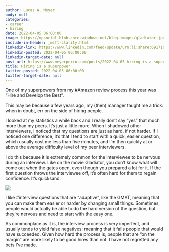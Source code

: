 ```yaml
---
author: Lucas A. Meyer
body: null
categories:
- career
- hiring
date: 2022-04-05 06:00:00
image: https://mpsocial.blob.core.windows.net/blog-images/gladiator.jpg
include-in-header: _msft-clarity.html
linkedin-link: https://www.linkedin.com/feed/update/urn:li:share:6917105322906005506
linkedin-posted: 2022-04-05 06:00:00
linkedin-target-date: null
post-url: https://www.meyerperin.com/posts/2022-04-05-hiring-is-a-superpower.html
title: Hiring is a superpower
twitter-posted: 2022-04-05 06:00:00
twitter-target-date: null
---
```

One of my superpowers from my #Amazon review process this year was "Hire and Develop the Best". 

This may be because a few years ago, my (then) manager taught me a trick: when in doubt, err on the side of hiring people. 

I looked at my statistics a while back and I really don't say "yes" that much more than my peers. It's just a little more. When I shadowed other interviewers, I noticed that my questions are just as hard, if not harder.  If I noticed one difference, it's that I tend to start with a quick, easier question, which usually cost me less than five minutes, and I'm then quickly at or above the average difficulty level of my peer interviewers. 

I do this because it is extremely common for the interviewee to be nervous during an interview. Like on the movie Gladiator, you don't know what will come out when the gates open, even though you prepared a lot for it. If the first question throws the interviewee off, it's often hard for them to regain confidence. It's quicksand.

![](https://mpsocial.blob.core.windows.net/blog-images/gladiator.jpg)

I like #interview questions that are "adaptive", like the GMAT, meaning that you can make them easier or harder by changing small things. Sometimes, people would actually be able to do the hard version of the question, but they're nervous and need to start with the easy one.

As commonplace as it is, the interview process is very imperfect, and usually tends to yield false negatives: meaning that it fails people that would have succeeded. Given how hard the process is, people that are "on the margin" are more likely to be good hires than not. I have not regretted any bets I've made.
